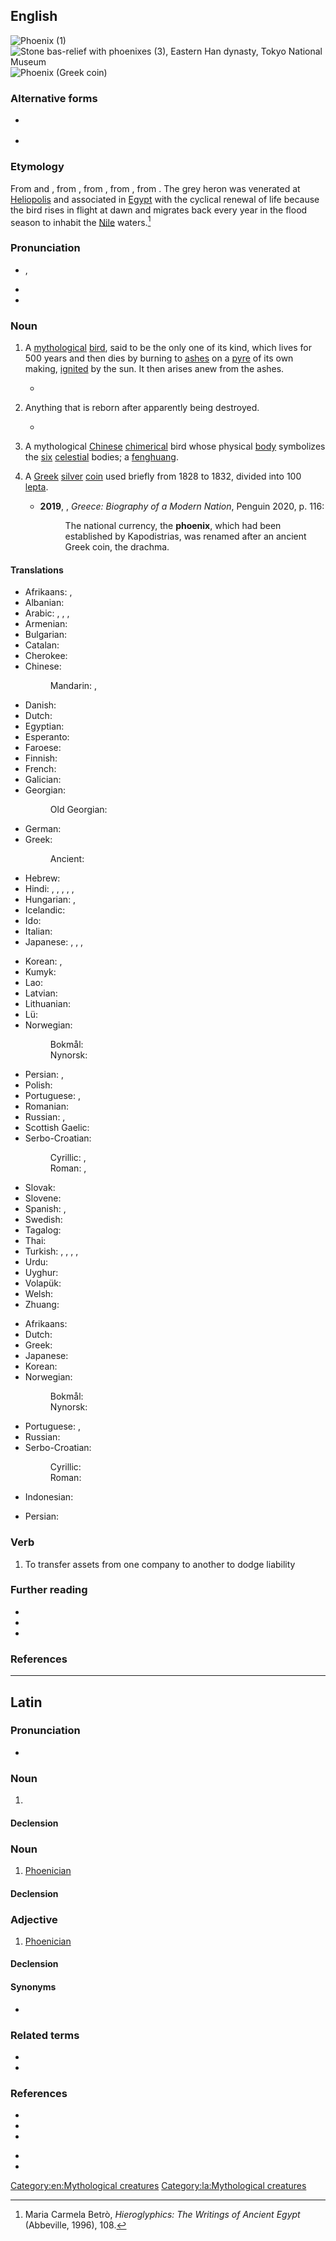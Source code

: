{{also|Phoenix|Phönix|phœnix|Phœnix}}
==English==
[[File:Phoenix-Fabelwesen.jpg|thumb|Phoenix (1)]]
[[File:Stone bas-relief with phoenixes, Eastern Han dynasty, Tokyo National Museum.JPG|thumb|Stone bas-relief with '''phoenixes''' (3), Eastern Han dynasty, Tokyo National Museum]]
[[File:Lepta 20.jpg|thumb|Phoenix (Greek coin)]]

===Alternative forms===
* {{l|en|phenix}} {{qualifier|archaic}}
* {{l|en|phœnix}} {{qualifier|obsolete}}

===Etymology===
From {{der|en|ang|-}} and {{der|en|fro|fenix}}, from {{der|en|ML.|phenix}}, from {{der|en|la|phoenīx}}, from {{der|en|grc|φοῖνιξ}}, from {{der|en|egy|bnw|t=[[grey heron]]|tr=boinu}}. The grey heron was venerated at [[Heliopolis]] and associated in [[Egypt]] with the cyclical renewal of life because the bird rises in flight at dawn and migrates back every year in the flood season to inhabit the [[Nile]] waters.<ref>Maria Carmela Betrò, ''Hieroglyphics: The Writings of Ancient Egypt'' (Abbeville, 1996), 108.</ref>

===Pronunciation===
* {{enPR|fē'nĭks}}, {{IPA|en|/ˈfiːnɪks/}}
* {{audio|en|LL-Q1860 (eng)-Vealhurl-phoenix.wav|Audio (RP)}}
* {{rhymes|en|iːnɪks|s=2}}

===Noun===
{{en-noun|phoenix|+|phoenices}}

# {{lb|en|mythology}} A [[mythological]] [[bird]], said to be the only one of its kind, which lives for 500 years and then dies by burning to [[ash]]es on a [[pyre]] of its own making, [[ignite]]d by the sun. It then arises anew from the ashes.
#* {{RQ:Shakespeare Sonnets|19|passage=burn the long-lived '''phoenix''' in her blood}}
# {{lb|en|figuratively}} Anything that is reborn after apparently being destroyed.
#: {{ux|en|Astronomers believe planets might form in this dead star's disk, like the mythical '''Phoenix''' rising up out of the ashes.}}
#* {{quote-book|1=en|year=1946|author=George Johnston|authorlink=George Johnston (novelist)|title=Skyscrapers in the Mist|page=90|text=Many of the legitimate nightclubs of today sprang like legalized '''phoenixes''' from the still-hot ashes of the speakeasies of prohibition days.}}
# {{lb|en|Chinese mythology}} A mythological [[Chinese]] [[chimerical]] bird whose physical [[body]] symbolizes the [[six]] [[celestial]] bodies; a [[fenghuang]].
# {{lb|en|historical}} A [[Greek]] [[silver]] [[coin]] used briefly from 1828 to 1832, divided into 100 [[lepton|lepta]].
#*'''2019''', {{w|Roderick Beaton}}, ''Greece: Biography of a Modern Nation'', Penguin 2020, p. 116:
#*:The national currency, the '''phoenix''', which had been established by Kapodistrias, was renamed after an ancient Greek coin, the drachma.

====Translations====
{{trans-top|mythological bird}}
* Afrikaans: {{t+|af|feniks}}, {{t+|af|feniksvoël}}
* Albanian: {{t+|sq|feniks}}
* Arabic: {{t|ar|فِينِيكْس|m}}, {{t|ar|فُقْنُس|m}}, {{t|ar|عَنْقَاء|f}}, {{t|ar|فِينِيق}}
* Armenian: {{t+|hy|փյունիկ}}
* Bulgarian: {{t|bg|фе́никс|m}}
* Catalan: {{t|ca|fènix|m}}
* Cherokee: {{t|chr|ᏧᎴᎯᏌᏅᎯ}}
* Chinese:
*: Mandarin: {{t+|cmn|鳳凰}}, {{t+|cmn|凤凰|tr=fènghuáng}}
* Danish: {{t|da|føniks|c}}
* Dutch: {{t+|nl|feniks|m}}
* Egyptian: {{t-egy|bnw|h=b-n:nw*w-G31}}
* Esperanto: {{t|eo|fenikso}}
* Faroese: {{t|fo|føniks|m}}
* Finnish: {{t+|fi|feeniks}}
* French: {{t+|fr|phénix|m}}
* Galician: {{t+|gl|fénix|f}}
* Georgian: {{t|ka|ფენიქსი}}
*: Old Georgian: {{t|oge|ფჳნიქსი}}
* German: {{t+|de|Phönix|m}}
* Greek: {{t+|el|φοίνικας|m}}
*: Ancient: {{t|grc|φοῖνιξ|m}}
* Hebrew: {{t+|he|עוֹף חוֹל|m|tr='of ḥol}}
* Hindi: {{t|hi|अमरपक्षी}}, {{t|hi|अमर-पक्षी|m}}, {{t|hi|ककनूँ|m}}, {{t+|hi|ककनू|m}}, {{t+|hi|हुमा|m}}, {{t+|hi|सीमुर्ग|m}}
* Hungarian: {{t+|hu|főnix}}, {{t+|hu|főnixmadár}}
* Icelandic: {{t|is|fönix|m}}
* Ido: {{t+|io|fenixo}}
* Italian: {{t+|it|fenice|f}}
* Japanese: {{t|ja|不死鳥|tr=fushichō}}, {{t|ja|火の鳥|tr=hi no tori}},  {{t+|ja|鳳凰|tr=ほうおう, hōō}}, {{t|ja|フェニックス|tr=fenikkusu}}
{{trans-mid}}
* Korean: {{t|ko|불사조}}, {{t|ko|불새}}
* Kumyk: {{t|kum|бийдаякъ}}
* Lao: {{t|lo|ນົກຟີນິກຊ໌}}
* Latvian: {{t|lv|fēnikss}}
* Lithuanian: {{t|lt|feniksas|m}}
* Lü: {{t|khb|ᦷᦓᧅᦝᦲᦓᦲᧅ}}
* Norwegian:
*: Bokmål: {{t+|nb|føniks|m}}
*: Nynorsk: {{t|nn|føniks|m}}
* Persian: {{t|fa|ققنس|tr=qaqnos}}, {{t+|fa|ققنوس|tr=qoqnūs}}
* Polish: {{t+|pl|feniks|m-an}}
* Portuguese: {{t+|pt|fênix|f}} {{qualifier|Brazil}}, {{t+|pt|fénix|f}} {{qualifier|Portugal}}
* Romanian: {{t+|ro|fenix|m}}
* Russian: {{t+|ru|фе́никс|m}}, {{t+|ru|жар-пти́ца|f}}
* Scottish Gaelic: {{t|gd|ainneamhag|f}}
* Serbo-Croatian:
*: Cyrillic: {{t|sh|фе́никс|m}}, {{t|sh|жа̑р-пти̏ца|f}}
*: Roman: {{t+|sh|féniks|m}}, {{t+|sh|žȃr-ptȉca|f}}
* Slovak: {{t+|sk|fénix|m}}
* Slovene: {{t+|sl|feniks|m}}
* Spanish: {{t+|es|fénix|m}}, {{t|es|fénice|m}}
* Swedish: {{t+|sv|fenix|c}}
* Tagalog: {{t|tl|peniks}}
* Thai: {{t|th|นกฟีนิกซ์}}
* Turkish: {{t+|tr|anka}}, {{t+|tr|zümrüdüanka}}, {{t|tr|simurg}}, {{t+|tr|tuğrul}}, {{t|tr|konrul}}
* Urdu: {{t|ur|ققنس|m|tr=qaqnus}}
* Uyghur: {{t|ug|سۇمۇرغ}}
* Volapük: {{t+|vo|fönig}}
* Welsh: {{t|cy|ffenics|m}}
* Zhuang: {{t|za|funghvuengz}}
{{trans-bottom}}

{{trans-top|anything reborn after apparently being destroyed}}
* Afrikaans: {{t+|af|feniks}}
* Dutch: {{t+|nl|feniks|m}}
* Greek: {{t+|el|φοίνικας|m}}
* Japanese: {{t|ja|不死鳥|tr=ふしちょう, fushichō}}
* Korean: {{t|ko|불사조(不死鳥)}}
* Norwegian:
*: Bokmål: {{t+|nb|føniks|m}}
*: Nynorsk: {{t|nn|føniks|m}}
{{trans-mid}}
* Portuguese: {{t+|pt|fênix|f}} {{qualifier|Brazil}}, {{t+|pt|fénix|f}} {{qualifier|Portugal}}
* Russian: {{t+|ru|фе́никс|m}}
* Serbo-Croatian:
*: Cyrillic: {{t|sh|фе́никс|m}}
*: Roman: {{t+|sh|féniks|m}}
{{trans-bottom}}

{{checktrans-top}}
* Indonesian: {{t-check|id|phoenix}}
{{trans-mid}}
* Persian: {{t+check|fa|سیمرغ|tr=simorğ}}
{{trans-bottom}}

===Verb===
{{en-verb}}

# {{lb|en|Australia}} To transfer assets from one company to another to dodge liability
#: {{quote-web |en |url=https://www.smh.com.au/national/nsw/small-business-flattened-by-dodgy-builders-in-phoenixing-epidemic-20191125-p53drr.html |title=Small business flattened by 'dodgy' builders in phoenixing epidemic |work=The Sydney Morning Herald |date=2019-12-17 |author=Noel Gladstone |author2=Carrie Fellner |quote=Australian Restructuring Insolvency and Turnaround Association CEO John Winter said '''phoenixing''' has been "endemic" for decades.}}
#: {{quote-web |en |url=https://www.theguardian.com/australia-news/2020/sep/25/phoenixing-how-unscrupulous-dealers-rise-debt-free-from-the-ashes-of-failed-companies |title=Phoenixing: how unscrupulous dealers rise debt-free from the ashes of failed companies |work=The Sydney Morning Herald |date=2020-09-24 |author=Anne Davies |quote=The ATO defines iIllegal{{sic|illegal}} '''phoenixing''' as when a new company is created to continue the business of a company that has been deliberately liquidated to avoid paying its debts, including taxes, creditors and employee entitlements.}}

===Further reading===
* {{pedia|phoenix (mythology)}}
* {{pedia|fenghuang}}
* {{pedia|phoenix (currency)}}

===References===
<references/>

[[Category:en:Mythological creatures]]

----

==Latin==

===Pronunciation===
* {{la-IPA|phoenīx|eccl=yes}}

===Noun===
{{la-noun|phoenīx<3.I>|g=f}}

# {{l|en|phoenix}}

====Declension====
{{la-ndecl|phoenīx<3.I>}}

===Noun===
{{la-noun|phoenīx<3>|g=m}}

# [[Phoenician]]

====Declension====
{{la-ndecl|phoenīx<3>}}

===Adjective===
{{la-adj|phoenīx<+.-I>}}

# [[Phoenician]]

====Declension====
{{la-adecl|phoenīx<+.-I>}}

====Synonyms====
* {{sense|Phoenician}} {{l|la|phoenīcius}}

===Related terms===
{{sense|Phoenician}}
* {{l|la|Phoenīcia}}
* {{l|la|phoenīcius}}

===References===
{{sense|phoenix}}
* {{R:L&S|phoenix, īcis, m.|phoenix3}}
* {{R:Elementary Lewis|phoenīx īcis （acc. īca, O.), m|phoenix}}
* {{R:Peck}}
{{sense|Phoenician}}
* {{R:L&S|Phoenix, īcis|Phoenix1}}
* {{R:L&S|Phoenīces, um, m. and sing. Phoenix s.v. Phoenīcē, ēs, f.|Phoenice1}}

[[Category:la:Mythological creatures]]